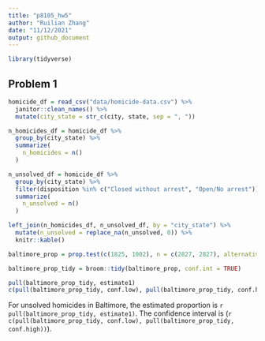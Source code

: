 ```yaml
---
title: "p8105_hw5"
author: "Ruilian Zhang"
date: "11/12/2021"
output: github_document
---
```


```r
library(tidyverse)
```


## Problem 1

```r
homicide_df = read_csv("data/homicide-data.csv") %>% 
  janitor::clean_names() %>% 
  mutate(city_state = str_c(city, state, sep = ", "))

n_homicides_df = homicide_df %>% 
  group_by(city_state) %>% 
  summarize(
    n_homicides = n()
  )

n_unsolved_df = homicide_df %>% 
  group_by(city_state) %>% 
  filter(disposition %in% c("Closed without arrest", "Open/No arrest")) %>% 
  summarize(
    n_unsolved = n()
  )

left_join(n_homicides_df, n_unsolved_df, by = "city_state") %>% 
  mutate(n_unsolved = replace_na(n_unsolved, 0)) %>% 
  knitr::kable()
```

```r
baltimore_prop = prop.test(c(1825, 1002), n = c(2827, 2827), alternative = "two.sided")

baltimore_prop_tidy = broom::tidy(baltimore_prop, conf.int = TRUE)

pull(baltimore_prop_tidy, estimate1)
c(pull(baltimore_prop_tidy, conf.low), pull(baltimore_prop_tidy, conf.high))
```

For unsolved homicides in Baltimore, the estimated proportion is `r pull(baltimore_prop_tidy, estimate1)`. The confidence interval is (`r c(pull(baltimore_prop_tidy, conf.low), pull(baltimore_prop_tidy, conf.high))`).
